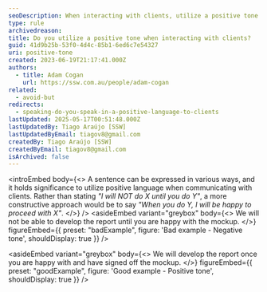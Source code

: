 ```yaml
---
seoDescription: When interacting with clients, utilize a positive tone by focusing on what you will do instead of what you won't. Use phrases that create a sense of enthusiasm and cooperation.
type: rule
archivedreason:
title: Do you utilize a positive tone when interacting with clients?
guid: 41d9b25b-53f0-4d4c-85b1-6ed6c7e54327
uri: positive-tone
created: 2023-06-19T21:17:41.000Z
authors:
  - title: Adam Cogan
    url: https://ssw.com.au/people/adam-cogan
related:
  - avoid-but
redirects:
  - speaking-do-you-speak-in-a-positive-language-to-clients
lastUpdated: 2025-05-17T00:51:48.000Z
lastUpdatedBy: Tiago Araújo [SSW]
lastUpdatedByEmail: tiagov8@gmail.com
createdBy: Tiago Araújo [SSW]
createdByEmail: tiagov8@gmail.com
isArchived: false
---
```


<introEmbed
  body={<>
A sentence can be expressed in various ways, and it holds significance to utilize positive language when communicating with clients. Rather than stating _"I will NOT do X until you do Y"_, a more constructive approach would be to say _"When you do Y, I will be happy to proceed with X"_.
  </>}
/>
<asideEmbed
  variant="greybox"
  body={<>
    We will not be able to develop the report until you are happy with the mockup.
  </>}
  figureEmbed={{
    preset: "badExample",
    figure: 'Bad example - Negative tone',
    shouldDisplay: true
  }}
/>

<asideEmbed
  variant="greybox"
  body={<>
    We will develop the report once you are happy with and have signed off the mockup.
  </>}
  figureEmbed={{
    preset: "goodExample",
    figure: 'Good example - Positive tone',
    shouldDisplay: true
  }}
/>
